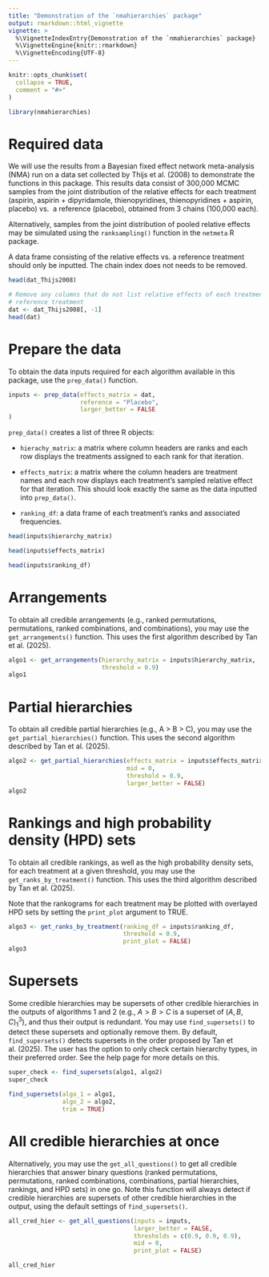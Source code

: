 ```yaml
---
title: "Demonstration of the `nmahierarchies` package"
output: rmarkdown::html_vignette
vignette: >
  %\VignetteIndexEntry{Demonstration of the `nmahierarchies` package}
  %\VignetteEngine{knitr::rmarkdown}
  %\VignetteEncoding{UTF-8}
---
```


```r
knitr::opts_chunk$set(
  collapse = TRUE,
  comment = "#>"
)
```

```r
library(nmahierarchies)
```

# Required data

We will use the results from a Bayesian fixed effect network meta-analysis (NMA) 
run on a data set collected by Thijs et al. (2008) to demonstrate the functions 
in this package. This results data consist of 300,000 MCMC samples from the 
joint distribution of the relative effects for each treatment (aspirin, 
aspirin + dipyridamole, thienopyridines, thienopyridines + aspirin, placebo) vs. 
a reference (placebo), obtained from 3 chains (100,000 each). 

Alternatively, samples from the joint distribution of pooled relative effects 
may be simulated using the `ranksampling()` function in the `netmeta` R package.

A data frame consisting of the relative effects vs. a reference treatment should 
only be inputted. The chain index does not needs to be removed.

```r
head(dat_Thijs2008)

# Remove any columns that do not list relative effects of each treatment vs. the
# reference treatment
dat <- dat_Thijs2008[, -1]
head(dat)
```

# Prepare the data

To obtain the data inputs required for each algorithm available in this package,
use the `prep_data()` function.

```r
inputs <- prep_data(effects_matrix = dat, 
                    reference = "Placebo", 
                    larger_better = FALSE
)  
```

`prep_data()` creates a list of three R objects: 

* `hierachy_matrix`: a matrix where column headers are ranks and each row 
displays the treatments assigned to each rank for that iteration.

* `effects_matrix`: a matrix where the column headers are treatment names and 
each row displays each treatment’s sampled relative effect for that iteration. 
This should look exactly the same as the data inputted into `prep_data()`.

* `ranking_df`: a data frame of each treatment's ranks and associated 
frequencies.

```r
head(inputs$hierarchy_matrix)

head(inputs$effects_matrix)

head(inputs$ranking_df)
```

# Arrangements

To obtain all credible arrangements (e.g., ranked permutations, permutations, 
ranked combinations, and combinations), you may use the `get_arrangements()` 
function. This uses the first algorithm described by Tan et al. (2025).

```r
algo1 <- get_arrangements(hierarchy_matrix = inputs$hierarchy_matrix, 
                          threshold = 0.9)
algo1
```

# Partial hierarchies

To obtain all credible partial hierarchies (e.g., A > B > C), you may use the 
`get_partial_hierarchies()` function. This uses the second algorithm described 
by Tan et al. (2025).

```r
algo2 <- get_partial_hierarchies(effects_matrix = inputs$effects_matrix, 
                                 mid = 0, 
                                 threshold = 0.9, 
                                 larger_better = FALSE)
algo2
```

# Rankings and high probability density (HPD) sets

To obtain all credible rankings, as well as the high probability density sets, 
for each treatment at a given threshold, you may use the `get_ranks_by_treatment()` 
function. This uses the third algorithm described by Tan et al. (2025).

Note that the rankograms for each treatment may be plotted with overlayed HPD 
sets by setting the `print_plot` argument to TRUE.

```r
algo3 <- get_ranks_by_treatment(ranking_df = inputs$ranking_df, 
                                threshold = 0.9, 
                                print_plot = FALSE)
algo3
```

# Supersets

Some credible hierarchies may be supersets of other credible hierarchies in the 
outputs of algorithms 1 and 2 (e.g., $A > B > C$ is a superset of 
$(A, B, C)_1^3$), and thus their output is redundant. You may use
`find_supersets()` to detect these supersets and optionally remove them. By 
default, `find_supersets()` detects supersets in the order proposed by Tan et 
al. (2025). The user has the option to only check certain hierarchy types, in 
their preferred order. See the help page for more details on this.

```r
super_check <- find_supersets(algo1, algo2)
super_check

find_supersets(algo_1 = algo1, 
               algo_2 = algo2, 
               trim = TRUE)
```

# All credible hierarchies at once

Alternatively, you may use the `get_all_questions()` to get all credible 
hierarchies that answer binary questions (ranked permutations, permutations, 
ranked combinations, combinations, partial hierarchies, rankings, and HPD sets) 
in one go. Note this function will always detect if credible hierarchies are 
supersets of other credible hierarchies in the output, using the default 
settings of `find_supersets()`.

```r
all_cred_hier <- get_all_questions(inputs = inputs, 
                                   larger_better = FALSE,
                                   thresholds = c(0.9, 0.9, 0.9), 
                                   mid = 0, 
                                   print_plot = FALSE)

all_cred_hier
```
